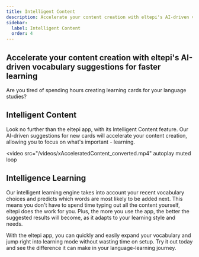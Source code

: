 ```yaml
---
title: Intelligent Content
description: Accelerate your content creation with eltepi's AI-driven vocabulary suggestions for faster learning
sidebar:
  label: Intelligent Content
  order: 4
---
```


## Accelerate your content creation with eltepi's AI-driven vocabulary suggestions for faster learning

Are you tired of spending hours creating learning cards for your language studies?

## Intelligent Content

Look no further than the eltepi app, with its Intelligent Content feature. Our AI-driven suggestions for new cards will accelerate your content creation, allowing you to focus on what's important - learning.

<video
  src="/videos/xAcceleratedContent_converted.mp4"
  autoplay
  muted
  loop
></video>

## Intelligence Learning

Our intelligent learning engine takes into account your recent vocabulary choices and predicts which words are most likely to be added next. This means you don't have to spend time typing out all the content yourself, eltepi does the work for you. Plus, the more you use the app, the better the suggested results will become, as it adapts to your learning style and needs.

With the eltepi app, you can quickly and easily expand your vocabulary and jump right into learning mode without wasting time on setup. Try it out today and see the difference it can make in your language-learning journey.
